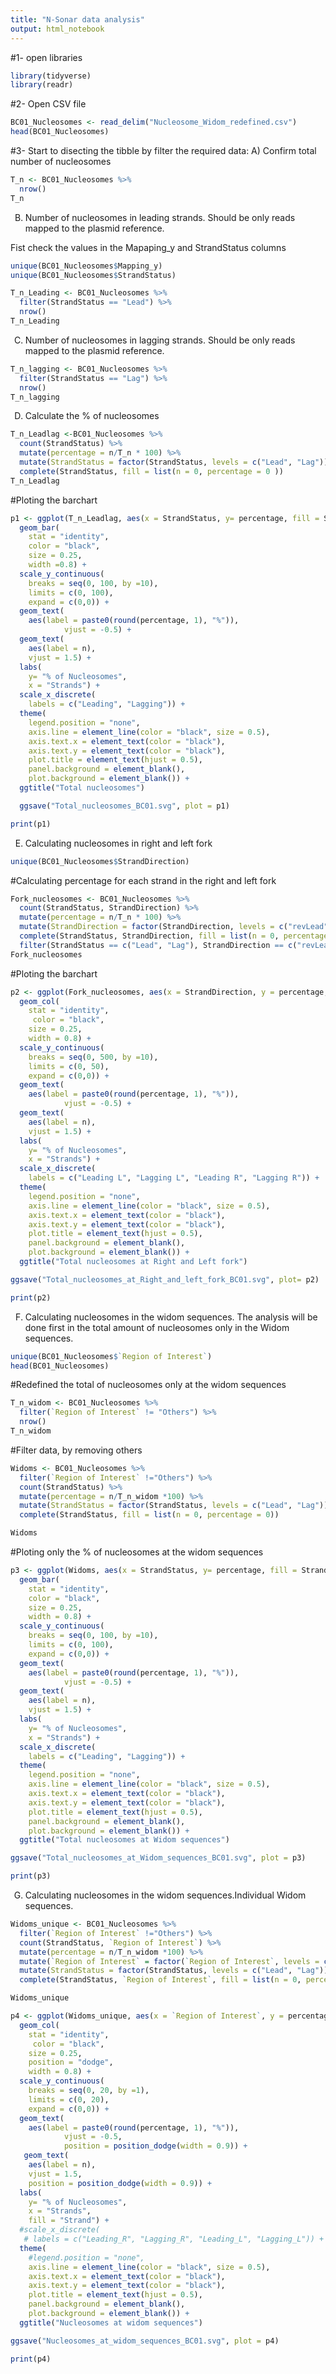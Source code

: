 ```yaml
---
title: "N-Sonar data analysis"
output: html_notebook
---
```


#1- open libraries
```r
library(tidyverse)
library(readr)
```

#2- Open CSV file
```r
BC01_Nucleosomes <- read_delim("Nucleosome_Widom_redefined.csv")
head(BC01_Nucleosomes)
```
#3- Start to disecting the tibble by filter the required data:
A) Confirm total number of nucleosomes

```r
T_n <- BC01_Nucleosomes %>%
  nrow()
T_n
```

B) Number of nucleosomes in leading strands. Should be only reads mapped to the plasmid reference.

Fist check the values in the Mapaping_y and StrandStatus columns
```r
unique(BC01_Nucleosomes$Mapping_y)
unique(BC01_Nucleosomes$StrandStatus)
```


```r
T_n_Leading <- BC01_Nucleosomes %>% 
  filter(StrandStatus == "Lead") %>%
  nrow()
T_n_Leading
```

C) Number of nucleosomes in lagging strands. Should be only reads mapped to the plasmid reference.

```r
T_n_lagging <- BC01_Nucleosomes %>%
  filter(StrandStatus == "Lag") %>% 
  nrow()
T_n_lagging 

```
D) Calculate the % of nucleosomes 
```r
T_n_Leadlag <-BC01_Nucleosomes %>% 
  count(StrandStatus) %>% 
  mutate(percentage = n/T_n * 100) %>% 
  mutate(StrandStatus = factor(StrandStatus, levels = c("Lead", "Lag"))) %>% 
  complete(StrandStatus, fill = list(n = 0, percentage = 0 ))
T_n_Leadlag
```
#Ploting the barchart
```r
p1 <- ggplot(T_n_Leadlag, aes(x = StrandStatus, y= percentage, fill = StrandStatus)) +
  geom_bar(
    stat = "identity", 
    color = "black",
    size = 0.25,
    width =0.8) +
  scale_y_continuous(
    breaks = seq(0, 100, by =10), 
    limits = c(0, 100), 
    expand = c(0,0)) +
  geom_text(
    aes(label = paste0(round(percentage, 1), "%")),
            vjust = -0.5) +
  geom_text(
    aes(label = n),
    vjust = 1.5) +
  labs(
    y= "% of Nucleosomes", 
    x = "Strands") +
  scale_x_discrete(
    labels = c("Leading", "Lagging")) +
  theme(
    legend.position = "none",
    axis.line = element_line(color = "black", size = 0.5),
    axis.text.x = element_text(color = "black"),
    axis.text.y = element_text(color = "black"),
    plot.title = element_text(hjust = 0.5),
    panel.background = element_blank(),
    plot.background = element_blank()) +
  ggtitle("Total nucleosomes")

  ggsave("Total_nucleosomes_BC01.svg", plot = p1)

print(p1)
```
E) Calculating nucleosomes in right and left fork
```r
unique(BC01_Nucleosomes$StrandDirection)
```
#Calculating percentage for each strand in the right and left fork
```r
Fork_nucleosomes <- BC01_Nucleosomes %>% 
  count(StrandStatus, StrandDirection) %>%
  mutate(percentage = n/T_n * 100) %>% 
  mutate(StrandDirection = factor(StrandDirection, levels = c("revLead", "fwdLag", "fwdLead", "revLag"))) %>% 
  complete(StrandStatus, StrandDirection, fill = list(n = 0, percentage = 0)) %>% 
  filter(StrandStatus == c("Lead", "Lag"), StrandDirection == c("revLead", "fwdLag", "fwdLead", "revLag"))
Fork_nucleosomes
```
#Ploting the barchart
```r
p2 <- ggplot(Fork_nucleosomes, aes(x = StrandDirection, y = percentage, fill = rev(StrandStatus))) +
  geom_col(
    stat = "identity",
     color = "black",
    size = 0.25,
    width = 0.8) +
  scale_y_continuous(
    breaks = seq(0, 500, by =10), 
    limits = c(0, 50), 
    expand = c(0,0)) +
  geom_text(
    aes(label = paste0(round(percentage, 1), "%")),
            vjust = -0.5) +
  geom_text(
    aes(label = n),
    vjust = 1.5) +
  labs(
    y= "% of Nucleosomes", 
    x = "Strands") +
  scale_x_discrete(
    labels = c("Leading L", "Lagging L", "Leading R", "Lagging R")) +
  theme(
    legend.position = "none",
    axis.line = element_line(color = "black", size = 0.5),
    axis.text.x = element_text(color = "black"),
    axis.text.y = element_text(color = "black"),
    plot.title = element_text(hjust = 0.5),
    panel.background = element_blank(),
    plot.background = element_blank()) +
  ggtitle("Total nucleosomes at Right and Left fork")

ggsave("Total_nucleosomes_at_Right_and_left_fork_BC01.svg", plot= p2)

print(p2)
```
F) Calculating nucleosomes in the widom sequences. The analysis will be done first in the total amount of nucleosomes only in the Widom sequences.
```r
unique(BC01_Nucleosomes$`Region of Interest`)
head(BC01_Nucleosomes)
```
#Redefined the total of nucleosomes only at the widom sequences
```r
T_n_widom <- BC01_Nucleosomes %>% 
  filter(`Region of Interest` != "Others") %>% 
  nrow()
T_n_widom
```

#Filter data, by removing others
```r
Widoms <- BC01_Nucleosomes %>% 
  filter(`Region of Interest` !="Others") %>% 
  count(StrandStatus) %>% 
  mutate(percentage = n/T_n_widom *100) %>% 
  mutate(StrandStatus = factor(StrandStatus, levels = c("Lead", "Lag"))) %>% 
  complete(StrandStatus, fill = list(n = 0, percentage = 0))

Widoms

```
#Ploting only the % of nucleosomes at the widom sequences
```r
p3 <- ggplot(Widoms, aes(x = StrandStatus, y= percentage, fill = StrandStatus)) +
  geom_bar(
    stat = "identity", 
    color = "black",
    size = 0.25,
    width = 0.8) +
  scale_y_continuous(
    breaks = seq(0, 100, by =10), 
    limits = c(0, 100), 
    expand = c(0,0)) +
  geom_text(
    aes(label = paste0(round(percentage, 1), "%")),
            vjust = -0.5) +
  geom_text(
    aes(label = n),
    vjust = 1.5) +
  labs(
    y= "% of Nucleosomes", 
    x = "Strands") +
  scale_x_discrete(
    labels = c("Leading", "Lagging")) +
  theme(
    legend.position = "none",
    axis.line = element_line(color = "black", size = 0.5),
    axis.text.x = element_text(color = "black"),
    axis.text.y = element_text(color = "black"),
    plot.title = element_text(hjust = 0.5),
    panel.background = element_blank(),
    plot.background = element_blank()) +
  ggtitle("Total nucleosomes at Widom sequences")

ggsave("Total_nucleosomes_at_Widom_sequences_BC01.svg", plot = p3)

print(p3)
```
G) Calculating nucleosomes in the widom sequences.Individual Widom sequences.
```r
Widoms_unique <- BC01_Nucleosomes %>% 
  filter(`Region of Interest` !="Others") %>% 
  count(StrandStatus, `Region of Interest`) %>% 
  mutate(percentage = n/T_n_widom *100) %>% 
  mutate(`Region of Interest` = factor(`Region of Interest`, levels = c("Widom626", "Widom612", "Widom605", "Widom601", "Widom603", "Widom607", "Widom613", "Widom618"))) %>% 
  mutate(StrandStatus = factor(StrandStatus, levels = c("Lead", "Lag"))) %>% 
  complete(StrandStatus, `Region of Interest`, fill = list(n = 0, percentage = 0))

Widoms_unique
```
```r
p4 <- ggplot(Widoms_unique, aes(x = `Region of Interest`, y = percentage, fill = StrandStatus)) +
  geom_col(
    stat = "identity",
     color = "black",
    size = 0.25,
    position = "dodge",
    width = 0.8) +
  scale_y_continuous(
    breaks = seq(0, 20, by =1), 
    limits = c(0, 20), 
    expand = c(0,0)) +
  geom_text(
    aes(label = paste0(round(percentage, 1), "%")),
            vjust = -0.5,
            position = position_dodge(width = 0.9)) +
   geom_text(
    aes(label = n),
    vjust = 1.5,
    position = position_dodge(width = 0.9)) +
  labs(
    y= "% of Nucleosomes", 
    x = "Strands",
    fill = "Strand") +
  #scale_x_discrete(
   # labels = c("Leading_R", "Lagging_R", "Leading_L", "Lagging_L")) +
  theme(
    #legend.position = "none",
    axis.line = element_line(color = "black", size = 0.5),
    axis.text.x = element_text(color = "black"),
    axis.text.y = element_text(color = "black"),
    plot.title = element_text(hjust = 0.5),
    panel.background = element_blank(),
    plot.background = element_blank()) +
  ggtitle("Nucleosomes at widom sequences")

ggsave("Nucleosomes_at_widom_sequences_BC01.svg", plot = p4)

print(p4)
```



